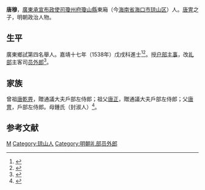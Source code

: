 {{明清人物信息框
| 姓名 = 唐穆
| 原名 =
| 圖片名稱= 
| 圖片大小 =
| 圖片說明 = 
| 最高職務 =
| 國家 = 大明 
| 爵位 =
| 籍貫 = [[廣東承宣布政使司|廣東承宣布政使司]][[瓊州府|瓊州府]][[瓊山縣|瓊山縣]]
| 族裔 = 
| 字號 = 
| 諡號 =
| 出生日期 = 生年不詳
| 出生地點 = 
| 逝世日期 = 卒年不詳
| 逝世地點 =
| 墓葬 =
| 配偶 = 
| 親屬 = 
| 出身 =
* 嘉靖十七年戊戌科進士
| 經歷 =
| 著作 =  
}}
'''唐穆'''，[[廣東承宣布政使司|廣東承宣布政使司]][[瓊州府|瓊州府]][[瓊山縣|瓊山縣]]東廂（今[[海南省|海南省]][[海口市|海口市]][[琼山区|琼山区]]）人。[[唐冑|唐冑]]之子，明朝政治人物。

== 生平 ==
廣東鄉試第四名舉人。嘉靖十七年（1538年）戊戌科進士<ref>{{Cite book|title=《皇明贡举考》卷五|author=[[张朝瑞|张朝瑞]]|publisher=《续修四库全书》史部第828册|year=|isbn=|location=|pages=}}</ref><ref>{{Cite book|title=贡举志五种 上|author=鲁小俊，江俊伟著|publisher=武汉大学出版社|year=2009|isbn=978-7-307-07043-1|location=武汉|pages=}}</ref>。授[[户部|户部]][[主事|主事]]，改[[礼部|礼部]]主客司[[员外郎|员外郎]]<ref>{{cite news|title=海南历代进士名表|url=http://www.hnszw.org.cn/data/news/2009/06/44121/|accessdate=2013-08-05|newspaper=海南史志网|archive-url=https://web.archive.org/web/20131203012302/http://www.hnszw.org.cn/data/news/2009/06/44121/|archive-date=2013-12-03|dead-url=yes}}</ref>。

== 家族 ==
曾祖[[唐乾畀|唐乾畀]]，贈通議大夫戶部左侍郎；祖父[[唐正|唐正]]，贈通議大夫戶部左侍郎；父[[唐冑|唐冑]]，戶部左侍郎。母鍾氏（封淑人）<ref>{{Cite book|title=天一阁藏明代科举录选刊 登科录 点校本|author=龚延明主编|publisher=宁波出版社|year=2016|isbn=978-7-5526-2320-8|location=宁波|pages=|quote=《天一閣藏明代科舉錄選刊.登科錄》之《嘉靖十七年戊戌科進士登科錄》}}</ref>。

==参考文献==
{{reflist}}

{{嘉靖十七年戊戌科殿試金榜}}

{{Authority control}}
{{DEFAULTSORT:Tang}}
[[Category:唐姓|M]]
[[Category:琼山人|Category:琼山人]]
[[Category:明朝礼部员外郎|Category:明朝礼部员外郎]]
